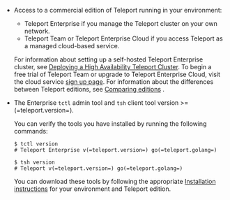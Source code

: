 - Access to a commercial edition of Teleport running in your environment:
  
  - Teleport Enterprise if you manage the Teleport cluster on your own network.
  - Teleport Team or Teleport Enterprise Cloud if you access Teleport as a managed cloud-based service.
  
  For information about setting up a self-hosted Teleport Enterprise cluster, see [Deploying a High 
  Availability Teleport Cluster](../../deploy-a-cluster/high-availability).
  To begin a free trial of Teleport Team or upgrade to Teleport Enterprise Cloud, visit the cloud
  service [sign up page](https://goteleport.com/signup/).
  For information about the differences between Teleport editions, see [Comparing 
  editions](../choose-an-edition/introduction.mdx/#comparing-editions) .

- The Enterprise `tctl` admin tool and `tsh` client tool version >= (=teleport.version=). 
  
  You can verify the tools you have installed by running the following commands:

  ```code
  $ tctl version
  # Teleport Enterprise v(=teleport.version=) go(=teleport.golang=)
  
  $ tsh version
  # Teleport v(=teleport.version=) go(=teleport.golang=)
  ```

  You can download these tools by following the appropriate [Installation 
  instructions](../..) for your environment and Teleport edition.
